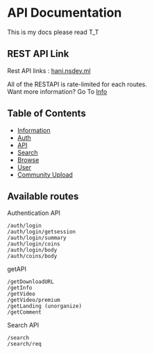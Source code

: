 # API Documentation

This is my docs please read T_T

## REST API Link

Rest API links : <a href="https://hani.nsdev.ml">hani.nsdev.ml</a>

All of the RESTAPI is rate-limited for each routes.  
Want more information? Go To [Info](/docs/info#usage)

## Table of Contents

- [Information](/docs/info)
- [Auth](/docs/authentication)
- [API](/docs/getapi)
- [Search](/docs/search)
- [Browse](/docs/browse)
- [User](/docs/user)
- [Community Upload](/docs/community-upload)

## Available routes

Authentication API

````login
/auth/login
/auth/login/getsession
/auth/login/summary
/auth/login/coins
/auth/login/body
/auth/coins/body
````

getAPI

````api
/getDownloadURL
/getInfo
/getVideo
/getVideo/premium
/getLanding (unorganize)
/getComment 
````

Search API

````search
/search
/search/req
````
